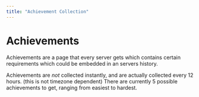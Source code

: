 ```yaml
---
title: "Achievement Collection"
---
```


# Achievements
Achievements are a page that every server gets which contains certain requirements which could be embedded in an servers history.

<Separator/>

Achievements are *not* collected instantly, and are actually collected every 12 hours. (this is not timezone dependent) There are currently 5 possible achievements to get, ranging from easiest to hardest.